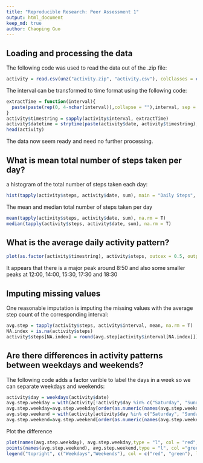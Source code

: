 ```yaml
---
title: "Reproducible Research: Peer Assessment 1"
output: html_document
keep_md: true
author: Chaoping Guo
---
```


## Loading and processing the data
The following code was used to read the data out of the .zip file:
```r
activity = read.csv(unz("activity.zip", "activity.csv"), colClasses = c(NA, "Date", "character"),na.strings = "NA")
```

The interval can be transformed to time format using the following code:
```r
extractTime = function(interval){
  paste(paste(rep(0, 4-nchar(interval)),collapse = ""),interval, sep = "")
}
activity$timestring = sapply(activity$interval, extractTime)
activity$datetime = strptime(paste(activity$date, activity$timestring), format = "%Y-%m-%d %H%M")
head(activity)
```
The data now seem ready and need no further processing.

## What is mean total number of steps taken per day?
a histogram of the total number of steps taken each day:
```r
hist(tapply(activity$steps, activity$date, sum), main = "Daily Steps", xlab = "Sum of Daily Steps")
```

The mean and median total number of steps taken per day 
```r
mean(tapply(activity$steps, activity$date, sum), na.rm = T)
median(tapply(activity$steps, activity$date, sum), na.rm = T)
```

## What is the average daily activity pattern?
```r
plot(as.factor(activity$timestring), activity$steps, outcex = 0.5, outpch = 4)
```

It appears that there is a major peak around 8:50 and also some smaller peaks at 12:00, 14:00, 15:30, 17:30 and 18:30 

## Imputing missing values
One reasonable imputation is imputing the missing values with the average step count of the corresponding interval:
```r
avg.step = tapply(activity$steps, activity$interval, mean, na.rm = T)
NA.index = is.na(activity$steps)
activity$steps[NA.index] = round(avg.step[activity$interval[NA.index]])
```


## Are there differences in activity patterns between weekdays and weekends?
The following code adds a factor varible to label the days in a week so we can separate weekdays and weekends:
```r
activity$day = weekdays(activity$date)
avg.step.weekday = with(activity[!activity$day %in% c("Saturday", "Sunday"),],tapply(steps, interval, mean))
avg.step.weekday=avg.step.weekday[order(as.numeric(names(avg.step.weekday)))]
avg.step.weekend = with(activity[activity$day %in% c("Saturday", "Sunday"),],tapply(steps, interval, mean))
avg.step.weekend=avg.step.weekend[order(as.numeric(names(avg.step.weekend)))]
```


Plot the difference
```r
plot(names(avg.step.weekday), avg.step.weekday,type = "l", col = "red", main = "Weekday & Weekend Comparison", ylab = "steps", xlab = "Interval")
points(names(avg.step.weekend), avg.step.weekend,type = "l", col ="green")
legend("topright", c("Weekdays","Weekends"), col = c("red", "green"), lty = 1)
```

